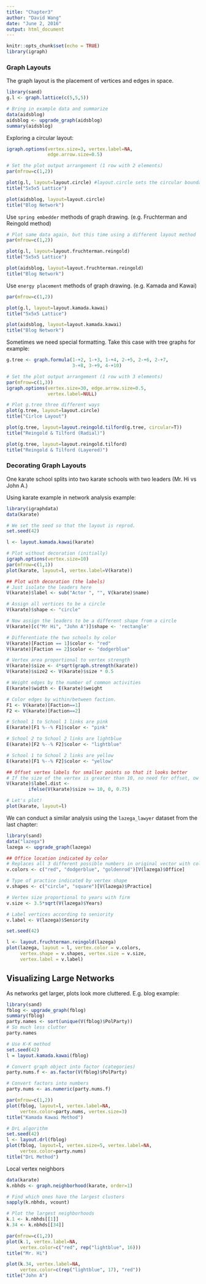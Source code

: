 ```yaml
---
title: "Chapter3"
author: "David Wang"
date: "June 2, 2016"
output: html_document
---
```


```r
knitr::opts_chunk$set(echo = TRUE)
library(igraph)
```

### Graph Layouts
The graph layout is the placement of vertices and edges in space.
```r
library(sand)
g.l <- graph.lattice(c(5,5,5))

# Bring in example data and summarize
data(aidsblog)
aidsblog <- upgrade_graph(aidsblog)
summary(aidsblog)
```

Exploring a circular layout:
```r
igraph.options(vertex.size=3, vertex.label=NA,
               edge.arrow.size=0.5)

# Set the plot output arrangement (1 row with 2 elements)
par(mfrow=c(1,2))

plot(g.l, layout=layout.circle) #layout.circle sets the circular boundaries
title("5x5x5 Lattice")

plot(aidsblog, layout=layout.circle)
title("Blog Network")
```

Use `spring embedder` methods of graph drawing. (e.g. Fruchterman and Reingold method)
```r
# Plot same data again, but this time using a different layout method
par(mfrow=c(1,2))

plot(g.l, layout=layout.fruchterman.reingold)
title("5x5x5 Lattice")

plot(aidsblog, layout=layout.fruchterman.reingold)
title("Blog Network")
```

Use `energy placement` methods of graph drawing. (e.g. Kamada and Kawai)
```r
par(mfrow=c(1,2))

plot(g.l, layout=layout.kamada.kawai)
title("5x5x5 Lattice")

plot(aidsblog, layout=layout.kamada.kawai)
title("Blog Network")
```

Sometimes we need special formatting. Take this case with tree graphs for example:
```r
g.tree <- graph.formula(1-+2, 1-+3, 1-+4, 2-+5, 2-+6, 2-+7,
                        3-+8, 3-+9, 4-+10)

# Set the plot output arrangement (1 row with 3 elements)
par(mfrow=c(1,3))
igraph.options(vertex.size=30, edge.arrow.size=0.5,
               vertex.label=NULL)

# Plot g.tree three different ways
plot(g.tree, layout=layout.circle)
title("Cirlce Layout")

plot(g.tree, layout=layout.reingold.tilford(g.tree, circular=T))
title("Reingold & Tilford (Radial)")

plot(g.tree, layout=layout.reingold.tilford)
title("Reingold & Tilford (Layered)")
```

### Decorating Graph Layouts

One karate school splits into two karate schools with two leaders (Mr. Hi vs John A.)

Using karate example in network analysis example:

```r
library(igraphdata)
data(karate)

# We set the seed so that the layout is reprod.
set.seed(42)

l <- layout.kamada.kawai(karate)

# Plot without decoration (initially)
igraph.options(vertex.size=10)
par(mfrow=c(1,1))
plot(karate, layout=l, vertex.label=V(karate))

## Plot with decoration (the labels)
# Just isolate the leaders here
V(karate)$label <- sub("Actor ", "", V(karate)$name)

# Assign all vertices to be a circle
V(karate)$shape <- "circle"

# Now assign the leaders to be a different shape from a circle
V(karate)[c("Mr Hi", "John A")]$shape <- 'rectangle'

# Differentiate the two schools by color
V(karate)[Faction == 1]$color <- "red"
V(karate)[Faction == 2]$color <- "dodgerblue"

# Vertex area proportional to vertex strength
V(karate)$size <- 4*sqrt(graph.strength(karate))
V(karate)$size2 <- V(karate)$size * 0.5

# Weight edges by the number of common activities
E(karate)$width <- E(karate)$weight

# Color edges by within/between faction.
F1 <- V(karate)[Faction==1]
F2 <- V(karate)[Faction==2]

# School 1 to School 1 links are pink
E(karate)[F1 %--% F1]$color <- "pink"

# School 2 to School 2 links are lightblue
E(karate)[F2 %--% F2]$color <- "lightblue"

# School 1 to School 2 links are yellow
E(karate)[F1 %--% F2]$color <- "yellow"

## Offset vertex labels for smaller points so that it looks better
# If the size of the vertex is greater than 10, no need for offset, ow offset by 0.75
V(karate)$label.dist <-
        ifelse(V(karate)$size >= 10, 0, 0.75)

# Let's plot!
plot(karate, layout=l)
```

We can conduct a similar analysis using the `lazega_lawyer` dataset from the last chapter:
```r
library(sand)
data("lazega")
lazega <- upgrade_graph(lazega)

## Office location indicated by color
# Replaces all 3 different possible numbers in original vector with color strings
v.colors <- c("red", "dodgerblue", "goldenrod")[V(lazega)$Office]

# Type of practice indicated by vertex shape
v.shapes <- c("circle", "square")[V(lazega)$Practice]

# Vertex size proportional to years with firm
v.size <- 3.5*sqrt(V(lazega)$Years)

# Label vertices according to seniority
v.label <- V(lazega)$Seniority

set.seed(42)

l <- layout.fruchterman.reingold(lazega)
plot(lazega, layout = l, vertex.color = v.colors,
     vertex.shape = v.shapes, vertex.size = v.size,
     vertex.label = v.label)
```


## Visualizing Large Networks
As networks get larger, plots look more cluttered. E.g. blog example:
```r
library(sand)
fblog <- upgrade_graph(fblog)
summary(fblog)
party.names <- sort(unique(V(fblog)$PolParty))
# So much less clutter
party.names

# Use K-K method
set.seed(42)
l = layout.kamada.kawai(fblog)

# Convert graph object into factor (categories)
party.nums.f <- as.factor(V(fblog)$PolParty)

# Convert factors into numbers
party.nums <- as.numeric(party.nums.f)

par(mfrow=c(1,2))
plot(fblog, layout=l, vertex.label=NA,
     vertex.color=party.nums, vertex.size=3)
title("Kamada Kawai Method")

# DrL algorithm
set.seed(42)
l <- layout.drl(fblog)
plot(fblog, layout=l, vertex.size=5, vertex.label=NA,
     vertex.color=party.nums)
title("DrL Method")
```

Local vertex neighbors
```r
data(karate)
k.nbhds <- graph.neighborhood(karate, order=1)

# Find which ones have the largest clusters
sapply(k.nbhds, vcount)

# Plot the largest neighborhoods
k.1 <- k.nbhds[[1]]
k.34 <- k.nbhds[[34]]

par(mfrow=c(1,2))
plot(k.1, vertex.label=NA,
     vertex.color=c("red", rep("lightblue", 16)))
title("Mr. Hi")

plot(k.34, vertex.label=NA,
     vertex.color=c(rep("lightblue", 17), "red"))
title("John A")


```









